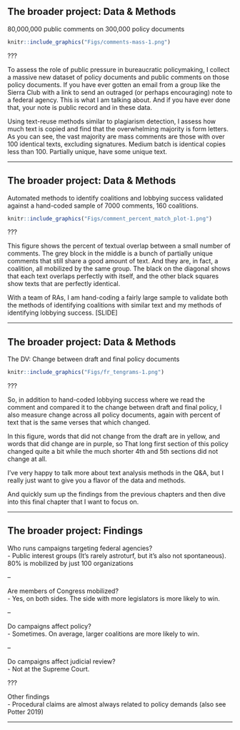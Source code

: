 ## The broader project: Data & Methods

80,000,000 public comments on 300,000 policy documents

```r

knitr::include_graphics("Figs/comments-mass-1.png")  
```

???

To assess the role of public pressure in bureaucratic policymaking, I collect a massive new dataset of policy documents and public comments on those policy documents. If you have ever gotten an email from a group like the Sierra Club with a link to send an outraged (or perhaps encouraging) note to a federal agency. This is what I am talking about. And if you have ever done that, your note is public record and in these data. 

Using text-reuse methods similar to plagiarism detection, I assess how much text is copied and find that the overwhelming majority is form letters. As you can see, the vast majority are mass comments are those with over 100 identical texts, excluding signatures. Medium batch is identical copies less than 100. Partially unique, have some unique text. 

---

## The broader project: Data & Methods

Automated methods to identify coalitions and lobbying success validated against a hand-coded sample of 7000 comments, 160 coalitions.


```r

knitr::include_graphics("Figs/comment_percent_match_plot-1.png")  
```

???

This figure shows the percent of textual overlap between a small number of comments. The grey block in the middle is a bunch of partially unique comments that still share a good amount of text. And they are, in fact, a coalition, all mobilized by the same group. The black on the diagonal shows that each text overlaps perfectly with itself, and the other black squares show texts that are perfectly identical. 

With a team of RAs, I am hand-coding a fairly large sample to validate both the methods of identifying coalitions with similar text and my methods of identifying lobbying success. [SLIDE]

---

## The broader project: Data & Methods

The DV: Change between draft and final policy documents

```r

knitr::include_graphics("Figs/fr_tengrams-1.png")  
```

???

So, in addition to hand-coded lobbying success where we read the comment and compared it to the change between draft and final policy, I also measure change across all policy documents, again with percent of text that is the same verses that which changed. 

In this figure, words that did not change from the draft are in yellow, and words that did change are in purple, so That long first section of this policy changed quite a bit while the much shorter 4th and 5th sections did not change at all. 


I've very happy to talk more about text analysis methods in the Q&A, but I really just want to give you a flavor of the data and methods.

And quickly sum up the findings from the previous chapters and then dive into this final chapter that I want to focus on.

---


## The broader project: Findings

Who runs campaigns targeting federal agencies?    
- Public interest groups (It's rarely astroturf, but it's also not spontaneous). 80% is mobilized by just 100 organizations

--

Are members of Congress mobilized?   
- Yes, on both sides. The side with more legislators is more likely to win.

--

Do campaigns affect policy?   
- Sometimes. On average, larger coalitions are more likely to win.

--

Do campaigns affect judicial review?   
- Not at the Supreme Court. 

???

Other findings   
- Procedural claims are almost always related to policy demands (also see Potter 2019)

---